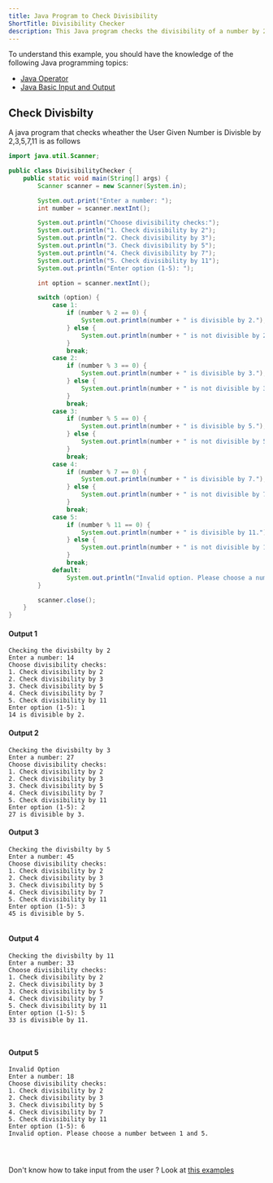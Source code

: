 ```yaml
---
title: Java Program to Check Divisibility
ShortTitle: Divisibility Checker
description: This Java program checks the divisibility of a number by 2, 3, 5, 7, or 11.
---
```




To understand this example, you should have the knowledge of the following Java programming topics:
- [Java Operator](/docs/operator)
- [Java Basic Input and Output](/docs/basic-input-output)


## Check Divisbilty

A java program that checks wheather the User Given Number is Divisble by 2,3,5,7,11 is as follows


```java
import java.util.Scanner;

public class DivisibilityChecker {
    public static void main(String[] args) {
        Scanner scanner = new Scanner(System.in);

        System.out.print("Enter a number: ");
        int number = scanner.nextInt();

        System.out.println("Choose divisibility checks:");
        System.out.println("1. Check divisibility by 2");
        System.out.println("2. Check divisibility by 3");
        System.out.println("3. Check divisibility by 5");
        System.out.println("4. Check divisibility by 7");
        System.out.println("5. Check divisibility by 11");
        System.out.println("Enter option (1-5): ");

        int option = scanner.nextInt();

        switch (option) {
            case 1:
                if (number % 2 == 0) {
                    System.out.println(number + " is divisible by 2.");
                } else {
                    System.out.println(number + " is not divisible by 2.");
                }
                break;
            case 2:
                if (number % 3 == 0) {
                    System.out.println(number + " is divisible by 3.");
                } else {
                    System.out.println(number + " is not divisible by 3.");
                }
                break;
            case 3:
                if (number % 5 == 0) {
                    System.out.println(number + " is divisible by 5.");
                } else {
                    System.out.println(number + " is not divisible by 5.");
                }
                break;
            case 4:
                if (number % 7 == 0) {
                    System.out.println(number + " is divisible by 7.");
                } else {
                    System.out.println(number + " is not divisible by 7.");
                }
                break;
            case 5:
                if (number % 11 == 0) {
                    System.out.println(number + " is divisible by 11.");
                } else {
                    System.out.println(number + " is not divisible by 11.");
                }
                break;
            default:
                System.out.println("Invalid option. Please choose a number between 1 and 5.");
        }

        scanner.close();
    }
}

```
#### Output 1

```plaintext
Checking the divisbilty by 2
Enter a number: 14
Choose divisibility checks:
1. Check divisibility by 2
2. Check divisibility by 3
3. Check divisibility by 5
4. Check divisibility by 7
5. Check divisibility by 11
Enter option (1-5): 1
14 is divisible by 2.
```
#### Output 2
```plaintext
Checking the divisbilty by 3
Enter a number: 27
Choose divisibility checks:
1. Check divisibility by 2
2. Check divisibility by 3
3. Check divisibility by 5
4. Check divisibility by 7
5. Check divisibility by 11
Enter option (1-5): 2
27 is divisible by 3.

```
#### Output 3
```plaintext
Checking the divisbilty by 5
Enter a number: 45
Choose divisibility checks:
1. Check divisibility by 2
2. Check divisibility by 3
3. Check divisibility by 5
4. Check divisibility by 7
5. Check divisibility by 11
Enter option (1-5): 3
45 is divisible by 5.


```
#### Output 4
```plaintext
Checking the divisbilty by 11
Enter a number: 33
Choose divisibility checks:
1. Check divisibility by 2
2. Check divisibility by 3
3. Check divisibility by 5
4. Check divisibility by 7
5. Check divisibility by 11
Enter option (1-5): 5
33 is divisible by 11.



```
#### Output 5
```plaintext
Invalid Option
Enter a number: 18
Choose divisibility checks:
1. Check divisibility by 2
2. Check divisibility by 3
3. Check divisibility by 5
4. Check divisibility by 7
5. Check divisibility by 11
Enter option (1-5): 6
Invalid option. Please choose a number between 1 and 5.




```
<TipInfo>

Don't know how to take input from the user ? Look at [this examples](/docs/basic-input-output#java-input)



</TipInfo>
